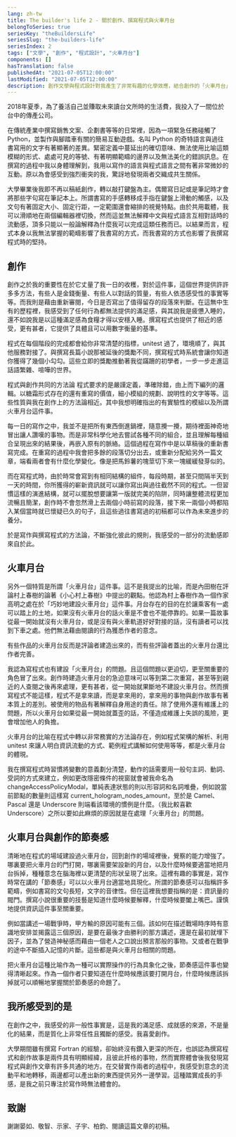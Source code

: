 ```yaml
---
lang: zh-tw
title: The builder's life 2 - 關於創作、撰寫程式與火車月台
belongToSeries: true
seriesKey: "theBuildersLife"
seriesSlug: "the-builders-life"
seriesIndex: 2
tags: ["文學", "創作", "程式設計", "火車月台"]
components: []
hasTranslation: false
publishedAt: "2021-07-05T12:00:00"
lastModified: "2021-07-05T12:00:00"
description: 創作文學與程式設計對我產生了非常有趣的化學效應，結合創作的「火車月台」的概念，這篇文章嘗試指出我們可以從這兩者的互動中學到什麼。
---
```


2018年夏季，為了養活自己並賺取未來讀台文所時的生活費，我投入了一間位於台中的傳產公司。

在傳統產業中撰寫銷售文案、企劃書等等的日常裡，因為一項緊急任務碰觸了 Python，並製作與腳踏車有關的簡易互動遊戲。名叫 Python 的奇特語言與過往書寫用的文字有著顯著的差異。緊密定義中蔓延出的確切意味、無法使用比喻這類模糊的形式、處處可見的等號、有著明顯範疇的邊界以及無法美化的錯誤訊息。在撰寫的過程中我以身體理解到，我用以寫作的語言與程式語言之間有著非常微妙的互動。原以為會感受到強烈衝突的我，驚訝地發現兩者交織成共生關係。

大學畢業後我即不再以稿紙創作，轉以敲打鍵盤為主。偶爾寫日記或是筆記時才會將那些字句寫在筆記本上。所謂書寫的手感轉移成手指在鍵盤上滑動的觸感，以及文句有著固定大小、固定行距，一定範圍還會縮排的視覺特點。由於共用載體，我可以滑順地在兩個編輯器裡切換，然而這並無法解釋中文與程式語言互相對話時的流動感，頂多只能以一般論解釋為什麼我可以完成這類任務而已。以結果而言，程式本身以我無法掌握的範疇影響了我書寫的方式，而我書寫的方式也影響了我撰寫程式時的堅持。

## 創作

創作之於我的重要性在於它丈量了我一日的收穫，對於這件事，這個世界提供許許多多方法，有些人是金錢衡量、有些人以對話的質量，有些人依憑感受性的事實等等。而我則是藉由重新審閱，今日是否寫出了值得留存的段落來判斷。在這無中生有的歷程裡，我感受到了任何行為都無法提供的滿足感，與其說我是疲憊入睡的，還不如說我是以這種滿足感為食糧才得以安穩入睡。撰寫程式也提供了相近的感受，更有甚者，它提供了具體且可以用數字衡量的基準。

程式在每個階段的完成都會給你非常清楚的指標，unitest 過了，環境順了，與其他服務對接了。與撰寫長篇小說那被延後的獎勵不同，撰寫程式時系統會讓你知道你獲得了幾個小勾勾。這些立即的獎勵推動著我從蹣跚的初學者，一步一步走進這話語繁雜、喧嘩的世界。

程式與創作共同的方法論
程式要求的是嚴謹定義，準確除錯，由上而下編列的邏輯。以糖霜形式存在的還有重寫的價值，細小模組的規劃、說明性的文字等等。這些性質與我在創作上的方法論相近。其中我想明確指出的有實驗性的模組以及所謂火車月台這件事。

每一日的寫作之中，我並不是把所有東西倒進鍋裡，隨意攪一攪，期待裡面神奇地冒出讓人讚嘆的事物。而是非常科學化地去嘗試各種不同的組合，並且理解每種組合呈現出來的結果後，再嵌入原有的脈絡。這個過程在寫作中是以草稿後的重新書寫完成。在重寫的過程中我會把多餘的段落切分出去，或重新分配給另外一篇文章，端看兩者會有什麼化學變化。像是把馬鈴薯的塊莖切下來一塊緩緩發芽似的。

而在寫程式時，由於時常會寫到有相同結構的組件，每段時期，甚至只間隔半天到一天的時間，你所獲得的嶄新資訊就可以讓你寫出與過往截然不同的程式。一但習慣這樣的演進結構，就可以擺脫想要讓第一版就完美的陷阱，同時讓整體流程更加流暢且簡潔，創作時不會忽然滑上去兩個小時前寫的段落，接下來一兩個小時都陷入某個當時就已懷疑已久的句子，且這些過往書寫過的初稿都可以作為未來進步的養分。

於是寫作與撰寫程式的方法論，不斷強化彼此的規則，我感受的一部分的流動感即來自於此。

## 火車月台

另外一個特質是所謂「火車月台」這件事。這不是我提出的比喻，而是內田樹在評論村上春樹的論著《小心村上春樹》中提出的觀點。他認為村上春樹作為一個作家高明之處在於「巧妙地建設火車月台」這件事。月台存在的目的在於讓乘客有一處可以踏上的土地，如果沒有火車月台的話火車是不會也不能停靠的。如果一篇故事從最一開始就沒有火車月台，或是沒有與火車軌道好好對接的話，沒有讀者可以找到下車之處。他們無法藉由閱讀的行為獲悉作者的意念。

有些作品的火車月台反而是評論者建造出來的，而有些評論者蓋出的火車月台還比作者完善。

我認為寫程式也有建設「火車月台」的問題。且這個問題以更迫切，更至關重要的角色冒了出來。創作時建造火車月台的急迫意味可以等到第二次重寫，甚至等到親近的人查閱之後再來處理，更有甚者，從一開始就果斷地不建設火車月台。然而撰寫程式不能這樣，程式不是拿來讀，而是拿來用的，拿來用的事物與創作故事有著本質上的差別。被使用的物品有著解釋自身用途的責任。除了使用外還有維護上的問題，所以火車月台如果從最一開始就蓋歪的話，不僅造成維護上失誤的風險，更會增加他人的負擔。

火車月台的比喻在程式中轉以非常務實的方法論存在，例如程式架構的解析、利用 unitest 來讓人明白資訊流動的方式、範例程式講解如何使用等等，都是火車月台的體現。

我在撰寫程式時習慣將變數的意義劃分清楚，動作的話需要用一般句主詞、動詞、受詞的方式來建立，例如更改隱密條件的視窗就會被我命名為 changeAccessPolicyModal，單純表達狀態的則以形容詞和名詞堆疊，例如說當前節點的數量則這樣寫 current_hologram_nodes_amount，至於是 Camel、Pascal 還是 Underscore 則端看該環境的慣例是什麼。（我比較喜歡 Underscore）之所以要如此麻煩的原因就是在處理「火車月台」的問題。

## 火車月台與創作的節奏感

清晰地在程式的場域建設過火車月台，回到創作的場域裡後，覺察的能力增強了。哪裏要把火車月台的門打開，哪裏需要架設新的月台，以及什麼時候要適當地把月台拆掉，種種意念在腦海裡以更清楚的形狀呈現了出來。這裡有趣的事實是，寫作時常在講的「節奏感」可以以火車月台適當地具現化。所謂的節奏感可以指稱許多範疇，例如書寫的文句長短，文字的音律性。但在這裡我想要指稱的是：資訊量的閥門。撰寫小說很重要的技藝是知道什麼時候要解釋，什麼時候要闔上嘴巴。謹慎地提供資訊這件事至關重要。

例如當講述一場戰爭時，甲方輸的原因可能有三個。該如何在描述戰場時序時有意識地安排並揭露這三個原因，是要在最後才由勝利的那方講述，還是在最初就埋下因子，並為了營造神秘感而藉由一個老人之口說出預言那般的事物。又或者在戰爭的途中不斷插入記憶的片斷。這些都是與火車月台相關的問題。

把火車月台這種比喻作為一種可以實際操作的行為具象化之後，節奏感這件事也變得清晰起來。作為一個作者只要知道在什麼時候應該要打開月台，什麼時候應該拆掉就可以順暢地掌握關於節奏感的命題了。

## 我所感受到的是

在創作之中，我感受的非一般性事實是，這是我的滿足感、成就感的來源，不是量化的結果，而是質化上非常任性且獨斷的感受。我喜愛創作。

大學期間雖有撰寫 Fortran 的經驗，卻始終沒有鑽入更深的所在，也誤認為撰寫程式和創作故事是兩件具有明顯經緯，且彼此扞格的事物，然而實際體會後我發現寫程式與創作文章有許多共通的地方。在交替實作兩者的過程中，我感受到意念的流動平和地轉移，兩邊都可以產出新的東西提供另外一邊學習。這種踏實成長的手感，是我之前只專注於寫作時無法體會的。

## 致謝

謝謝晏如、敬智、示家、子宇、柏鈞、閱讀這篇文章的初稿。

